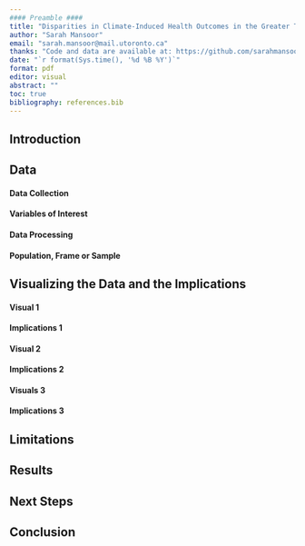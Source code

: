 ```yaml
---
#### Preamble ####
title: "Disparities in Climate-Induced Health Outcomes in the Greater Toronto Area."
author: "Sarah Mansoor"
email: "sarah.mansoor@mail.utoronto.ca"
thanks: "Code and data are available at: https://github.com/sarahmansoorr/SUDS2022"
date: "`r format(Sys.time(), '%d %B %Y')`"
format: pdf
editor: visual
abstract: ""
toc: true
bibliography: references.bib
---
```


## Introduction

## Data

#### Data Collection

#### Variables of Interest

#### Data Processing

#### Population, Frame or Sample

## Visualizing the Data and the Implications

#### Visual 1

#### Implications 1

#### Visual 2

#### Implications 2

#### Visuals 3

#### Implications 3

## Limitations

## Results

## Next Steps

## Conclusion
